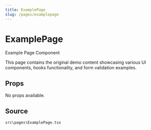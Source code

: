 ```yaml
---
title: ExamplePage
slug: /pages/examplepage
---
```


# ExamplePage

Example Page Component

This page contains the original demo content showcasing various UI components,
hooks functionality, and form validation examples.

## Props

No props available.

## Source
`src\pages\ExamplePage.tsx`